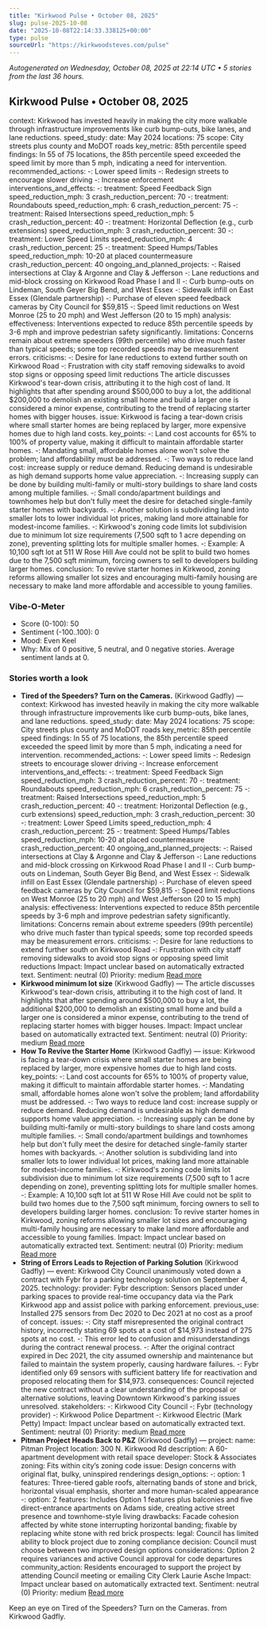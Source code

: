 ```yaml
---
title: "Kirkwood Pulse • October 08, 2025"
slug: pulse-2025-10-08
date: "2025-10-08T22:14:33.338125+00:00"
type: pulse
sourceUrl: "https://kirkwoodsteves.com/pulse"
---
```


_Autogenerated on Wednesday, October 08, 2025 at 22:14 UTC • 5 stories from the last 36 hours._

## Kirkwood Pulse • October 08, 2025

context: Kirkwood has invested heavily in making the city more walkable through infrastructure improvements like curb bump-outs, bike lanes, and lane reductions.
speed_study:
  date: May 2024
  locations: 75
  scope: City streets plus county and MoDOT roads
  key_metric: 85th percentile speed
  findings: In 55 of 75 locations, the 85th percentile speed exceeded the speed limit by more than 5 mph, indicating a need for intervention.
  recommended_actions:
  -: Lower speed limits
  -: Redesign streets to encourage slower driving
  -: Increase enforcement
  interventions_and_effects:
  -:
  treatment: Speed Feedback Sign
  speed_reduction_mph: 3
  crash_reduction_percent: 70
  -:
  treatment: Roundabouts
  speed_reduction_mph: 6
  crash_reduction_percent: 75
  -:
  treatment: Raised Intersections
  speed_reduction_mph: 5
  crash_reduction_percent: 40
  -:
  treatment: Horizontal Deflection (e.g., curb extensions)
  speed_reduction_mph: 3
  crash_reduction_percent: 30
  -:
  treatment: Lower Speed Limits
  speed_reduction_mph: 4
  crash_reduction_percent: 25
  -:
  treatment: Speed Humps/Tables
  speed_reduction_mph: 10-20 at placed countermeasure
  crash_reduction_percent: 40
ongoing_and_planned_projects:
  -: Raised intersections at Clay & Argonne and Clay & Jefferson
  -: Lane reductions and mid-block crossing on Kirkwood Road Phase I and II
  -: Curb bump-outs on Lindeman, South Geyer Big Bend, and West Essex
  -: Sidewalk infill on East Essex (Glendale partnership)
  -: Purchase of eleven speed feedback cameras by City Council for $59,815
  -: Speed limit reductions on West Monroe (25 to 20 mph) and West Jefferson (20 to 15 mph)
analysis:
  effectiveness: Interventions expected to reduce 85th percentile speeds by 3-6 mph and improve pedestrian safety significantly.
  limitations: Concerns remain about extreme speeders (99th percentile) who drive much faster than typical speeds; some top recorded speeds may be measurement errors.
  criticisms:
  -: Desire for lane reductions to extend further south on Kirkwood Road
  -: Frustration with city staff removing sidewalks to avoid stop signs or opposing speed limit reductions The article discusses Kirkwood's tear-down crisis, attributing it to the high cost of land. It highlights that after spending around $500,000 to buy a lot, the additional $200,000 to demolish an existing small home and build a larger one is considered a minor expense, contributing to the trend of replacing starter homes with bigger houses. issue: Kirkwood is facing a tear-down crisis where small starter homes are being replaced by larger, more expensive homes due to high land costs.
key_points:
  -: Land cost accounts for 65% to 100% of property value, making it difficult to maintain affordable starter homes.
  -: Mandating small, affordable homes alone won't solve the problem; land affordability must be addressed.
  -: Two ways to reduce land cost: increase supply or reduce demand. Reducing demand is undesirable as high demand supports home value appreciation.
  -: Increasing supply can be done by building multi-family or multi-story buildings to share land costs among multiple families.
  -: Small condo/apartment buildings and townhomes help but don't fully meet the desire for detached single-family starter homes with backyards.
  -: Another solution is subdividing land into smaller lots to lower individual lot prices, making land more attainable for modest-income families.
  -: Kirkwood's zoning code limits lot subdivision due to minimum lot size requirements (7,500 sqft to 1 acre depending on zone), preventing splitting lots for multiple smaller homes.
  -: Example: A 10,100 sqft lot at 511 W Rose Hill Ave could not be split to build two homes due to the 7,500 sqft minimum, forcing owners to sell to developers building larger homes.
conclusion: To revive starter homes in Kirkwood, zoning reforms allowing smaller lot sizes and encouraging multi-family housing are necessary to make land more affordable and accessible to young families.

### Vibe-O-Meter

- Score (0-100): 50
- Sentiment (-100..100): 0
- Mood: Even Keel
- Why: Mix of 0 positive, 5 neutral, and 0 negative stories. Average sentiment lands at 0.

### Stories worth a look

- **Tired of the Speeders? Turn on the Cameras.** (Kirkwood Gadfly) — context: Kirkwood has invested heavily in making the city more walkable through infrastructure improvements like curb bump-outs, bike lanes, and lane reductions.
speed_study:
  date: May 2024
  locations: 75
  scope: City streets plus county and MoDOT roads
  key_metric: 85th percentile speed
  findings: In 55 of 75 locations, the 85th percentile speed exceeded the speed limit by more than 5 mph, indicating a need for intervention.
  recommended_actions:
  -: Lower speed limits
  -: Redesign streets to encourage slower driving
  -: Increase enforcement
  interventions_and_effects:
  -:
  treatment: Speed Feedback Sign
  speed_reduction_mph: 3
  crash_reduction_percent: 70
  -:
  treatment: Roundabouts
  speed_reduction_mph: 6
  crash_reduction_percent: 75
  -:
  treatment: Raised Intersections
  speed_reduction_mph: 5
  crash_reduction_percent: 40
  -:
  treatment: Horizontal Deflection (e.g., curb extensions)
  speed_reduction_mph: 3
  crash_reduction_percent: 30
  -:
  treatment: Lower Speed Limits
  speed_reduction_mph: 4
  crash_reduction_percent: 25
  -:
  treatment: Speed Humps/Tables
  speed_reduction_mph: 10-20 at placed countermeasure
  crash_reduction_percent: 40
ongoing_and_planned_projects:
  -: Raised intersections at Clay & Argonne and Clay & Jefferson
  -: Lane reductions and mid-block crossing on Kirkwood Road Phase I and II
  -: Curb bump-outs on Lindeman, South Geyer Big Bend, and West Essex
  -: Sidewalk infill on East Essex (Glendale partnership)
  -: Purchase of eleven speed feedback cameras by City Council for $59,815
  -: Speed limit reductions on West Monroe (25 to 20 mph) and West Jefferson (20 to 15 mph)
analysis:
  effectiveness: Interventions expected to reduce 85th percentile speeds by 3-6 mph and improve pedestrian safety significantly.
  limitations: Concerns remain about extreme speeders (99th percentile) who drive much faster than typical speeds; some top recorded speeds may be measurement errors.
  criticisms:
  -: Desire for lane reductions to extend further south on Kirkwood Road
  -: Frustration with city staff removing sidewalks to avoid stop signs or opposing speed limit reductions Impact: Impact unclear based on automatically extracted text. Sentiment: neutral (0) Priority: medium [Read more](https://kirkwoodgadfly.com/tired-of-the-speeders-turn-on-the-cameras/)
- **Kirkwood minimum lot size** (Kirkwood Gadfly) — The article discusses Kirkwood's tear-down crisis, attributing it to the high cost of land. It highlights that after spending around $500,000 to buy a lot, the additional $200,000 to demolish an existing small home and build a larger one is considered a minor expense, contributing to the trend of replacing starter homes with bigger houses. Impact: Impact unclear based on automatically extracted text. Sentiment: neutral (0) Priority: medium [Read more](https://kirkwoodgadfly.com/tag/kirkwood-minimum-lot-size/)
- **How To Revive the Starter Home** (Kirkwood Gadfly) — issue: Kirkwood is facing a tear-down crisis where small starter homes are being replaced by larger, more expensive homes due to high land costs.
key_points:
  -: Land cost accounts for 65% to 100% of property value, making it difficult to maintain affordable starter homes.
  -: Mandating small, affordable homes alone won't solve the problem; land affordability must be addressed.
  -: Two ways to reduce land cost: increase supply or reduce demand. Reducing demand is undesirable as high demand supports home value appreciation.
  -: Increasing supply can be done by building multi-family or multi-story buildings to share land costs among multiple families.
  -: Small condo/apartment buildings and townhomes help but don't fully meet the desire for detached single-family starter homes with backyards.
  -: Another solution is subdividing land into smaller lots to lower individual lot prices, making land more attainable for modest-income families.
  -: Kirkwood's zoning code limits lot subdivision due to minimum lot size requirements (7,500 sqft to 1 acre depending on zone), preventing splitting lots for multiple smaller homes.
  -: Example: A 10,100 sqft lot at 511 W Rose Hill Ave could not be split to build two homes due to the 7,500 sqft minimum, forcing owners to sell to developers building larger homes.
conclusion: To revive starter homes in Kirkwood, zoning reforms allowing smaller lot sizes and encouraging multi-family housing are necessary to make land more affordable and accessible to young families. Impact: Impact unclear based on automatically extracted text. Sentiment: neutral (0) Priority: medium [Read more](https://kirkwoodgadfly.com/how-to-revive-the-starter-home/)
- **String of Errors Leads to Rejection of Parking Solution** (Kirkwood Gadfly) — event: Kirkwood City Council unanimously voted down a contract with Fybr for a parking technology solution on September 4, 2025.
technology:
  provider: Fybr
  description: Sensors placed under parking spaces to provide real-time occupancy data via the Park Kirkwood app and assist police with parking enforcement.
  previous_use: Installed 275 sensors from Dec 2020 to Dec 2021 at no cost as a proof of concept.
issues:
  -: City staff misrepresented the original contract history, incorrectly stating 69 spots at a cost of $14,973 instead of 275 spots at no cost.
  -: This error led to confusion and misunderstandings during the contract renewal process.
  -: After the original contract expired in Dec 2021, the city assumed ownership and maintenance but failed to maintain the system properly, causing hardware failures.
  -: Fybr identified only 69 sensors with sufficient battery life for reactivation and proposed relocating them for $14,973.
consequences: Council rejected the new contract without a clear understanding of the proposal or alternative solutions, leaving Downtown Kirkwood's parking issues unresolved.
stakeholders:
  -: Kirkwood City Council
  -: Fybr (technology provider)
  -: Kirkwood Police Department
  -: Kirkwood Electric (Mark Petty) Impact: Impact unclear based on automatically extracted text. Sentiment: neutral (0) Priority: medium [Read more](https://kirkwoodgadfly.com/string-of-errors-leads-to-rejection-of-parking-solution/)
- **Pitman Project Heads Back to P&Z** (Kirkwood Gadfly) — project:
  name: Pitman Project
  location: 300 N. Kirkwood Rd
  description: A 60-apartment development with retail space
  developer: Stock & Associates
  zoning: Fits within city’s zoning code
issue: Design concerns with original flat, bulky, uninspired renderings
design_options:
  -:
  option: 1
  features: Three-tiered gable roofs, alternating bands of stone and brick, horizontal visual emphasis, shorter and more human-scaled appearance
  -:
  option: 2
  features: Includes Option 1 features plus balconies and five direct-entrance apartments on Adams side, creating active street presence and townhome-style living
  drawbacks: Facade cohesion affected by white stone interrupting horizontal banding; fixable by replacing white stone with red brick
prospects:
  legal: Council has limited ability to block project due to zoning compliance
  decision: Council must choose between two improved design options
  considerations: Option 2 requires variances and active Council approval for code departures
  community_action: Residents encouraged to support the project by attending Council meeting or emailing City Clerk Laurie Asche Impact: Impact unclear based on automatically extracted text. Sentiment: neutral (0) Priority: medium [Read more](https://kirkwoodgadfly.com/300-n-kirkwood-two-new-looks-one-big-vote/)

Keep an eye on Tired of the Speeders? Turn on the Cameras. from Kirkwood Gadfly.
